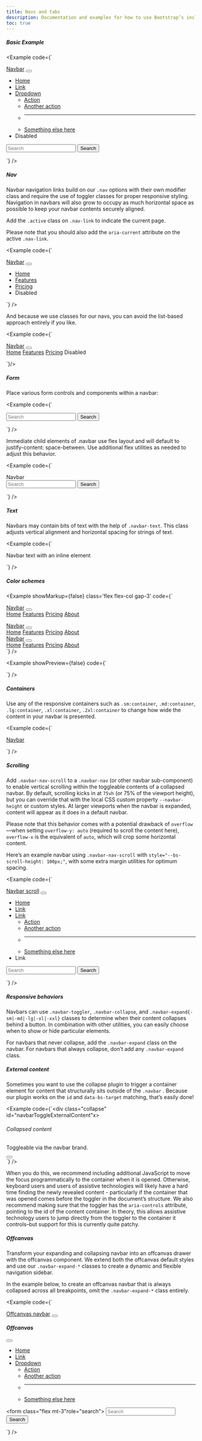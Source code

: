 ```yaml
---
title: Navs and tabs
description: Documentation and examples for how to use Bootstrap’s included navigation components.
toc: true
---
```


##### Basic Example

<Example
  code={`<nav class="navbar navbar-expand-lg bg-subtle">
    <div class="container">
      <a class="navbar-brand" href="#">Navbar</a>
      <button class="btn btn-icon navbar-toggler" type="button" data-bs-toggle="collapse" data-bs-target="#navbarSupportedContent" aria-controls="navbarSupportedContent" aria-expanded="false" aria-label="Toggle navigation">
        <span class="icon-[material-symbols--menu-rounded] text-lg"></span>
      </button>
      <div class="collapse navbar-collapse" id="navbarSupportedContent">
        <ul class="navbar-nav me-auto mb-2 lg:mb-0">
          <li class="nav-item">
            <a class="nav-link active" aria-current="page" href="#">Home</a>
          </li>
          <li class="nav-item">
            <a class="nav-link" href="#">Link</a>
          </li>
          <li class="nav-item dropdown">
            <a class="nav-link" href="#" role="button" data-bs-toggle="dropdown" aria-expanded="false">Dropdown</a>
            <ul class="dropdown-menu">
              <li><a class="dropdown-item" href="#">Action</a></li>
              <li><a class="dropdown-item" href="#">Another action</a></li>
              <li><hr class="dropdown-divider" /></li>
              <li><a class="dropdown-item" href="#">Something else here</a></li>
            </ul>
          </li>
          <li class="nav-item">
            <a class="nav-link disabled" aria-disabled="true">Disabled</a>
          </li>
        </ul>
        <form class="flex" role="search">
          <input class="form-control-fill me-2" type="search" placeholder="Search" aria-label="Search"/>
          <button class="btn btn-outline-success" type="submit">Search</button>
        </form>
      </div>
    </div>
  </nav>`} />

##### Nav

Navbar navigation links build on our `.nav` options with their own modifier class and require the use of toggler classes for proper responsive styling. Navigation in navbars will also grow to occupy as much horizontal space as possible to keep your navbar contents securely aligned.

Add the `.active` class on `.nav-link` to indicate the current page.

Please note that you should also add the `aria-current` attribute on the active `.nav-link`.

<Example
  code={`<nav class="navbar navbar-expand-lg bg-subtle">
    <div class="container">
      <a class="navbar-brand" href="#">Navbar</a>
      <button class="btn btn-icon navbar-toggler" type="button" data-bs-toggle="collapse" data-bs-target="#navbarNav" aria-controls="navbarNav" aria-expanded="false" aria-label="Toggle navigation">
        <span class="icon-[material-symbols--menu-rounded] text-lg"></span>
      </button>
      <div class="collapse navbar-collapse" id="navbarNav">
        <ul class="navbar-nav">
          <li class="nav-item">
            <a class="nav-link active" aria-current="page" href="#">Home</a>
          </li>
          <li class="nav-item">
            <a class="nav-link" href="#">Features</a>
          </li>
          <li class="nav-item">
            <a class="nav-link" href="#">Pricing</a>
          </li>
          <li class="nav-item">
            <a class="nav-link disabled" aria-disabled="true">Disabled</a>
          </li>
        </ul>
      </div>
    </div>
  </nav>`} />

And because we use classes for our navs, you can avoid the list-based approach entirely if you like.

<Example
  code={`<nav class="navbar navbar-expand-lg bg-subtle">
    <div class="container">
      <a class="navbar-brand" href="#">Navbar</a>
      <button class="btn btn-icon navbar-toggler" type="button" data-bs-toggle="collapse" data-bs-target="#navbarNavAltMarkup" aria-controls="navbarNavAltMarkup" aria-expanded="false" aria-label="Toggle navigation">
        <span class="icon-[material-symbols--menu-rounded] text-lg"></span>
      </button>
      <div class="collapse navbar-collapse" id="navbarNavAltMarkup">
        <div class="navbar-nav">
          <a class="nav-link active" aria-current="page" href="#">Home</a>
          <a class="nav-link" href="#">Features</a>
          <a class="nav-link" href="#">Pricing</a>
          <a class="nav-link disabled" aria-disabled="true">Disabled</a>
        </div>
      </div>
    </div>
  </nav>`}/>

##### Form

Place various form controls and components within a navbar:

<Example code={`<nav class="navbar bg-subtle">
    <div class="container">
      <form class="flex" role="search">
        <input class="form-control-fill me-2" type="search" placeholder="Search" aria-label="Search"/>
        <button class="btn btn-outline-success" type="submit">Search</button>
      </form>
    </div>
  </nav>`} />

Immediate child elements of .navbar use flex layout and will default to justify-content: space-between. Use additional flex utilities as needed to adjust this behavior.

<Example code={`<nav class="navbar bg-subtle">
    <div class="container">
      <a class="navbar-brand">Navbar</a>
      <form class="flex" role="search">
        <input class="form-control-fill me-2" type="search" placeholder="Search" aria-label="Search"/>
        <button class="btn btn-outline-success" type="submit">Search</button>
      </form>
    </div>
  </nav>`} />

##### Text

Navbars may contain bits of text with the help of `.navbar-text`. This class adjusts vertical alignment and horizontal spacing for strings of text.

<Example code={`<nav class="navbar bg-subtle">
    <div class="container">
      <span class="navbar-text">Navbar text with an inline element</span>
    </div>
  </nav>`} />

##### Color schemes

<Example showMarkup={false} class='flex flex-col gap-3' 
  code={`<nav class="navbar navbar-expand-lg bg-subtle dark">
    <div class="container">
      <a class="navbar-brand" href="#">Navbar</a>
      <button class="btn btn-icon navbar-toggler" type="button" data-bs-toggle="collapse" data-bs-target="#darkNavbar" aria-controls="darkNavbar" aria-expanded="false" aria-label="Toggle navigation">
        <span class="icon-[material-symbols--menu-rounded] text-lg"></span>
      </button>
      <div class="collapse navbar-collapse" id="darkNavbar">
        <div class="navbar-nav">
          <a class="nav-link active" aria-current="page" href="#">Home</a>
          <a class="nav-link" href="#">Features</a>
          <a class="nav-link" href="#">Pricing</a>
          <a class="nav-link" href="#">About</a>
        </div>
      </div>
    </div>
  </nav>
  <nav class="navbar navbar-expand-lg bg-primary-light dark">
    <div class="container">
      <a class="navbar-brand" href="#">Navbar</a>
      <button class="btn btn-icon navbar-toggler" type="button" data-bs-toggle="collapse" data-bs-target="#primaryNavbar" aria-controls="primaryNavbar" aria-expanded="false" aria-label="Toggle navigation">
        <span class="icon-[material-symbols--menu-rounded] text-lg"></span>
      </button>
      <div class="collapse navbar-collapse" id="primaryNavbar">
        <div class="navbar-nav">
          <a class="nav-link active" aria-current="page" href="#">Home</a>
          <a class="nav-link" href="#">Features</a>
          <a class="nav-link" href="#">Pricing</a>
          <a class="nav-link" href="#">About</a>
        </div>
      </div>
    </div>
  </nav>
  <nav class="navbar navbar-expand-lg bg-primary-lighter">
    <div class="container">
      <a class="navbar-brand" href="#">Navbar</a>
      <button class="btn btn-icon navbar-toggler" type="button" data-bs-toggle="collapse" data-bs-target="#primaryLightNavbar" aria-controls="primaryLightNavbar" aria-expanded="false" aria-label="Toggle navigation">
        <span class="icon-[material-symbols--menu-rounded] text-lg"></span>
      </button>
      <div class="collapse navbar-collapse" id="primaryLightNavbar">
        <div class="navbar-nav">
          <a class="nav-link active" aria-current="page" href="#">Home</a>
          <a class="nav-link" href="#">Features</a>
          <a class="nav-link" href="#">Pricing</a>
          <a class="nav-link" href="#">About</a>
        </div>
      </div>
    </div>
  </nav>`} />

<Example showPreview={false} code={`<nav class="navbar navbar-expand-lg bg-subtle dark" data-bs-theme="dark">
    <!-- Navbar content -->
  </nav>

  <nav class="navbar navbar-expand-lg bg-primary-light dark" data-bs-theme="dark">
    <!-- Navbar content -->
  </nav>

  <nav class="navbar navbar-expand-lg bg-primary-lighter" data-bs-theme="light">
    <!-- Navbar content -->
  </nav>`} />

##### Containers

Use any of the responsive containers such as `.sm:container`, `.md:container`, `.lg:container`, `.xl:container`, `.2xl:container` to change how wide the content in your navbar is presented.

<Example code={`<nav class="navbar navbar-expand-lg bg-subtle">
    <div class="md:container">
      <a class="navbar-brand" href="#">Navbar</a>
    </div>
  </nav>`} />

##### Scrolling

Add `.navbar-nav-scroll` to a `.navbar-nav` (or other navbar sub-component) to enable vertical scrolling within the toggleable contents of a collapsed navbar. By default, scrolling kicks in at `75vh` (or 75% of the viewport height), but you can override that with the local CSS custom property `--navbar-height` or custom styles. At larger viewports when the navbar is expanded, content will appear as it does in a default navbar.

Please note that this behavior comes with a potential drawback of `overflow`—when setting `overflow-y: auto` (required to scroll the content here), `overflow-x` is the equivalent of `auto`, which will crop some horizontal content.

Here’s an example navbar using `.navbar-nav-scroll` with `style="--bs-scroll-height: 100px;"`, with some extra margin utilities for optimum spacing.

<Example
  code={`<nav class="navbar navbar-expand-lg bg-subtle">
    <div class="container">
      <a class="navbar-brand" href="#">Navbar scroll</a>
      <button class="btn btn-icon navbar-toggler" type="button" data-bs-toggle="collapse" data-bs-target="#navbarScroll" aria-controls="navbarScroll" aria-expanded="false" aria-label="Toggle navigation">
        <span class="icon-[material-symbols--menu-rounded] text-lg"></span>
      </button>
      <div class="collapse navbar-collapse" id="navbarScroll">
        <ul class="navbar-nav me-auto my-2 lg:my-0 navbar-nav-scroll" style="--scroll-height: 100px;">
          <li class="nav-item">
            <a class="nav-link active" aria-current="page" href="#">Home</a>
          </li>
          <li class="nav-item">
            <a class="nav-link" href="#">Link</a>
          </li>
          <li class="nav-item dropdown">
            <a class="nav-link" href="#" role="button" data-bs-toggle="dropdown" aria-expanded="false">Link</a>
            <ul class="dropdown-menu">
              <li><a class="dropdown-item" href="#">Action</a></li>
              <li><a class="dropdown-item" href="#">Another action</a></li>
              <li><hr class="dropdown-divider"/></li>
              <li><a class="dropdown-item" href="#">Something else here</a></li>
            </ul>
          </li>
          <li class="nav-item">
            <a class="nav-link disabled" aria-disabled="true">Link</a>
          </li>
        </ul>
        <form class="flex" role="search">
          <input class="form-control-fill me-2" type="search" placeholder="Search" aria-label="Search"/>
          <button class="btn btn-outline-success" type="submit">Search</button>
        </form>
      </div>
    </div>
  </nav>`} />

##### Responsive behaviors

Navbars can use `.navbar-toggler`, `.navbar-collapse`, and `.navbar-expand{-sm|-md|-lg|-xl|-xxl}` classes to determine when their content collapses behind a button. In combination with other utilities, you can easily choose when to show or hide particular elements.

For navbars that never collapse, add the `.navbar-expand` class on the navbar. For navbars that always collapse, don’t add any `.navbar-expand` class.

##### External content

Sometimes you want to use the collapse plugin to trigger a container element for content that structurally sits outside of the `.navbar` . Because our plugin works on the `id` and `data-bs-target` matching, that’s easily done!

<Example code={`<div class="collapse" id="navbarToggleExternalContent"x>
    <div class="bg-subtle p-4">
      <h6 class="font-semibold mb-0">Collapsed content</h6>
      <span>Toggleable via the navbar brand.</span>
    </div>
  </div>
  <nav class="navbar bg-subtle">
    <div class="container">
      <button class="btn btn-icon navbar-toggler" type="button" data-bs-toggle="collapse" data-bs-target="#navbarToggleExternalContent" aria-controls="navbarToggleExternalContent" aria-expanded="false" aria-label="Toggle navigation">
        <span class="icon-[material-symbols--menu-rounded] text-lg"></span>
      </button>
    </div>
  </nav>`} />

When you do this, we recommend including additional JavaScript to move the focus programmatically to the container when it is opened. Otherwise, keyboard users and users of assistive technologies will likely have a hard time finding the newly revealed content - particularly if the container that was opened comes before the toggler in the document’s structure. We also recommend making sure that the toggler has the `aria-controls` attribute, pointing to the id of the content container. In theory, this allows assistive technology users to jump directly from the toggler to the container it controls–but support for this is currently quite patchy.

##### Offcanvas

Transform your expanding and collapsing navbar into an offcanvas drawer with the offcanvas component. We extend both the offcanvas default styles and use our `.navbar-expand-*` classes to create a dynamic and flexible navigation sidebar.

In the example below, to create an offcanvas navbar that is always collapsed across all breakpoints, omit the `.navbar-expand-*` class entirely.

<Example code={`<nav class="navbar bg-subtle">
    <div class="container">
      <a class="navbar-brand" href="#">Offcanvas navbar</a>
      <button class="btn btn-icon navbar-toggler" type="button" data-bs-toggle="offcanvas" data-bs-target="#offcanvasNavbar" aria-controls="offcanvasNavbar" aria-label="Toggle navigation">
        <span class="icon-[material-symbols--menu-rounded] text-lg"></span>
      </button>
      <div class="offcanvas offcanvas-end" tabindex="-1" id="offcanvasNavbar" aria-labelledby="offcanvasNavbarLabel">
        <div class="offcanvas-header">
          <h5 class="offcanvas-title font-semibold" id="offcanvasNavbarLabel">Offcanvas</h5>
          <button type="button" class="btn btn-icon ms-auto" data-bs-dismiss="offcanvas" aria-label="Close">
            <span class="icon-[material-symbols--close-rounded] text-base"></span>
          </button>
        </div>
        <div class="offcanvas-body">
          <ul class="navbar-nav">
            <li class="nav-item">
              <a class="nav-link active" aria-current="page" href="#">Home</a>
            </li>
            <li class="nav-item">
              <a class="nav-link" href="#">Link</a>
            </li>
            <li class="nav-item dropdown">
              <a class="nav-link" href="#" role="button" data-bs-toggle="dropdown" aria-expanded="false">Dropdown</a>
              <ul class="dropdown-menu">
                <li><a class="dropdown-item" href="#">Action</a></li>
                <li><a class="dropdown-item" href="#">Another action</a></li>
                <li>
                  <hr class="dropdown-divider"/>
                </li>
                <li><a class="dropdown-item" href="#">Something else here</a></li>
              </ul>
            </li>
          </ul>
          <form class="flex mt-3"role="search">
            <input class="form-control-fill me-2" type="search" placeholder="Search" aria-label="Search"/>
            <button class="btn btn-outline-success" type="submit">Search</button>
          </form>
        </div>
      </div>
    </div>
  </nav>`} />
